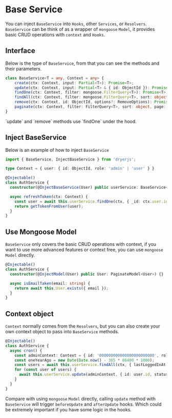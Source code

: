 
# Base Service

You can inject `BaseService` into `Hooks`, other `Services`, or `Resolvers`. `BaseService` can be think of as a wrapper of `mongoose` `Model`,
it provides basic CRUD operations with `context` and `Hooks`.

## Interface

Below is the type of `BaseService`, from that you can see the methods and their parameters.

```ts copy
class BaseService<T = any, Context = any> {
    create(ctx: Context, input: Partial<T>): Promise<T>;
    update(ctx: Context, input: Partial<T> & { id: ObjectId }): Promise<T>;
    findOne(ctx: Context, filter: mongoose.FilterQuery<T>): Promise<T>;
    findAll(ctx: Context, filter: mongoose.FilterQuery<T>, sort: object): Promise<T[]>;
    remove(ctx: Context, id: ObjectId, options?: RemoveOptions): Promise<SuccessResponse>;
    paginate(ctx: Context, filter: FilterQuery<T>, sort: object, page: number, limit: number): PaginateResult;
}
```

<Callout>
  `update` and `remove` methods use `findOne` under the hood.
</Callout>

## Inject BaseService

Below is an example of how to inject `BaseService`

```ts copy
import { BaseService, InjectBaseService } from 'dryerjs';

type Context = { user: { id: ObjectId, role: 'admin' | 'user' } }

@Injectable()
class AuthService {
  constructor(@InjectBaseService(User) public userService: BaseService<User, Context>) {}

  async refreshToken(ctx: Context) {
    const user = await this.userService.findOne(ctx, { _id: ctx.user.id });
    return getTokenFromUser(user);
  }
}
```

## Use Mongoose Model

`BaseService` only covers the basic CRUD operations with context, if you want to use more advanced features or context free,
you can use `mongoose` `Model` directly.

```ts copy
@Injectable()
class AuthService {
  constructor(@InjectModel(User) public User: PaginateModel<User>) {}

  async isEmailTaken(email: string) {
    return await this.User.exists({ email });
  }
}
```

## Context object

`Context` normally comes from the `Resolvers`, but you can also create your own context object to pass into `BaseService` methods.

```ts copy
@Injectable()
class AuthService {
  async cron() {
    const adminContext: Context = { id: '000000000000000000000000', role: 'admin' };
    const oneYearAgo = new Date(Date.now() - 365 * 86400 * 1000);
    const users = await this.userService.findAll(ctx, { lastLoggedInAt: { $lt: oneYearAgo } });
    for (const user of users) {
      await this.userService.update(adminContext, { id: user.id, status: 'inactive' });
    }
  }
}
```

Compare with using `mongoose` `Model` directly, calling `update` method with `BaseService` will trigger `beforeUpdate` and `afterUpdate` hooks.
Which could be extremely important if you have some logic in the hooks.